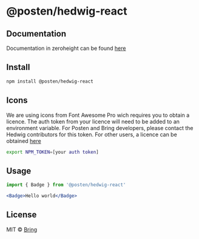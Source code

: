 

<Meta title='About/Introduction' />



# @posten/hedwig-react

## Documentation
Documentation in zeroheight can be found <a href="https://zeroheight.com/7cc809d17/p/980bd9-hedwig">here</a>


## Install

```bash
npm install @posten/hedwig-react
```

## Icons
We are using icons from Font Awesome Pro wich requires you to obtain a licence. The auth token from your licence will need to be added to an environment variable. For Posten and Bring developers, please contact the Hedwig contributors for this token. For other users, a licence can be obtained <a href="https://fontawesome.com">here</a>

```bash
export NPM_TOKEN=[your auth token]
```

## Usage

```jsx
import { Badge } from '@posten/hedwig-react'

<Badge>Hello world</Badge>
```

## License

MIT © [Bring](https://github.com/Bring)